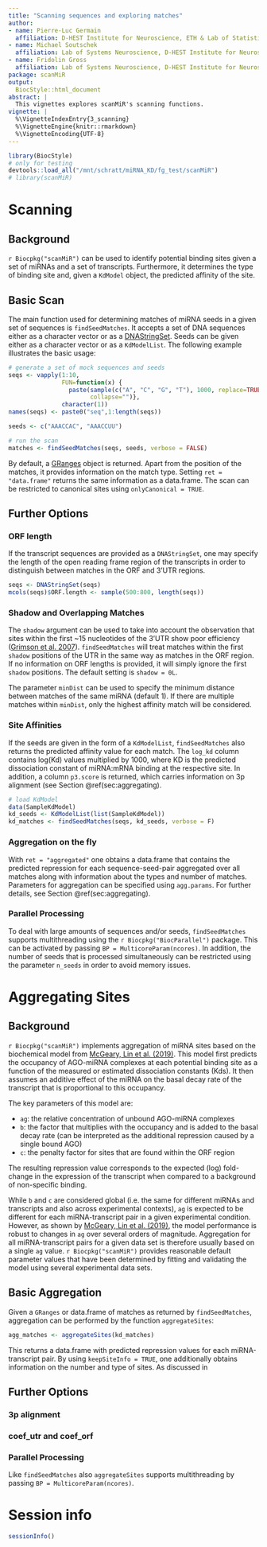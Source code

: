 ```yaml
---
title: "Scanning sequences and exploring matches"
author: 
- name: Pierre-Luc Germain
  affiliation: D-HEST Institute for Neuroscience, ETH & Lab of Statistical Bioinformatics, UZH
- name: Michael Soutschek
  affiliation: Lab of Systems Neuroscience, D-HEST Institute for Neuroscience, ETH
- name: Fridolin Gross
  affiliation: Lab of Systems Neuroscience, D-HEST Institute for Neuroscience, ETH
package: scanMiR
output:
  BiocStyle::html_document
abstract: |
  This vignettes explores scanMiR's scanning functions.
vignette: |
  %\VignetteIndexEntry{3_scanning}
  %\VignetteEngine{knitr::rmarkdown}
  %\VignetteEncoding{UTF-8}
---
```


```r
library(BiocStyle)
# only for testing
devtools::load_all("/mnt/schratt/miRNA_KD/fg_test/scanMiR")
# library(scanMiR)
```

# Scanning
## Background
`r Biocpkg("scanMiR")` can be used to identify potential binding sites given a set of miRNAs and a set of transcripts. Furthermore, it determines the type of binding site and, given a `KdModel` object, the predicted affinity of the site.

## Basic Scan
The main function used for determining matches of miRNA seeds in a given set of sequences is `findSeedMatches`. It accepts a set of DNA sequences either as a character vector or as a [DNAStringSet](https://bioconductor.org/packages/release/bioc/html/Biostrings.html). Seeds can be given either as a character vector or as a `KdModelList`. The following example illustrates the basic usage:

```r
# generate a set of mock sequences and seeds
seqs <- vapply(1:10,
               FUN=function(x) {
                 paste(sample(c("A", "C", "G", "T"), 1000, replace=TRUE),
                       collapse="")},
               character(1))
names(seqs) <- paste0("seq",1:length(seqs))

seeds <- c("AAACCAC", "AAACCUU")

# run the scan
matches <- findSeedMatches(seqs, seeds, verbose = FALSE)
```

By default, a [GRanges](https://bioconductor.org/packages/release/bioc/html/GenomicRanges.html) object is returned. Apart from the position of the matches, it provides information on the match type. Setting `ret = "data.frame"` returns the same information as a data.frame. The scan can be restricted to canonical sites using `onlyCanonical = TRUE`.

## Further Options

### ORF length
If the transcript sequences are provided as a `DNAStringSet`, one may specify the length of the open reading frame region of the transcripts in order to distinguish between matches in the ORF and 3'UTR regions.
```r
seqs <- DNAStringSet(seqs)
mcols(seqs)$ORF.length <- sample(500:800, length(seqs))
```

### Shadow and Overlapping Matches
The `shadow` argument can be used to take into account the observation that sites within the first ~15 nucleotides of the 3'UTR show poor efficiency ([Grimson et al. 2007](https://www.sciencedirect.com/science/article/pii/S1097276507004078)). `findSeedMatches` will treat matches within the first `shadow` positions of the UTR in the same way as matches in the ORF region. If no information on ORF lengths is provided, it will simply ignore the first `shadow` positions. The default setting is `shadow = 0L`.

The parameter `minDist` can be used to specify the minimum distance between matches of the
same miRNA (default 1). If there are multiple matches within `minDist`, only the highest affinity match will be considered.

### Site Affinities
If the seeds are given in the form of a `KdModelList`, `findSeedMatches` also returns the predicted affinity value for each match. The `log_kd` column contains log(Kd) values multiplied by 1000, where KD is the predicted dissociation constant of miRNA:mRNA binding at the respective site. In addition, a column `p3.score` is returned, which carries information on 3p alignment (see Section @ref(sec:aggregating).

```r
# load KdModel
data(SampleKdModel)
kd_seeds <- KdModelList(list(SampleKdModel))
kd_matches <- findSeedMatches(seqs, kd_seeds, verbose = F)
```


### Aggregation on the fly
With `ret = "aggregated"` one obtains a data.frame that contains the predicted repression for each sequence-seed-pair aggregated over all matches along with information about the types and number of matches. Parameters for aggregation can be specified using `agg.params`. For further details, see Section \@ref(sec:aggregating).

### Parallel Processing
To deal with large amounts of sequences and/or seeds, `findSeedMatches` supports multithreading using the `r Biocpkg("BiocParallel")` package. This can be activated by passing `BP = MulticoreParam(ncores)`. In addition, the number of seeds that is processed simultaneously can be restricted using the parameter `n_seeds` in order to avoid memory issues.

# Aggregating Sites {#sec:aggregating}
## Background
`r Biocpkg("scanMiR")` implements aggregation of miRNA sites based on the biochemical model from [McGeary, Lin et al. (2019)](https://dx.doi.org/10.1126/science.aav1741). This model first predicts the occupancy of AGO-miRNA complexes at each potential binding site as a function of the measured or estimated dissociation constants (Kds). It then assumes an additive effect of the miRNA on the basal decay rate of the transcript that is proportional to this occupancy.

The key parameters of this model are:

* `ag`: the relative concentration of unbound AGO-miRNA complexes
* `b`: the factor that multiplies with the occupancy and is added to the basal decay rate (can be interpreted as the additional repression caused by a single bound AGO)
* `c`: the penalty factor for sites that are found within the ORF region

The resulting repression value corresponds to the expected (log) fold-change in the expression of the transcript when compared to a background of non-specific binding.

While `b` and `c` are considered global (i.e. the same for different miRNAs and transcripts and also across experimental contexts), `ag` is expected to be different for each miRNA-transcript pair in a given experimental condition. However, as shown by [McGeary, Lin et al. (2019)](https://dx.doi.org/10.1126/science.aav1741), the model performance is robust to changes in `ag` over several orders of magnitude. Aggregation for all miRNA-transcript pairs for a given data set is therefore usually based on a single `ag` value. `r Biocpkg("scanMiR")` provides reasonable default parameter values that have been determined by fitting and validating the model using several experimental data sets.

## Basic Aggregation
Given a `GRanges` or data.frame of matches as returned by `findSeedMatches`, aggregation can be performed by the function `aggregateSites`:
```r
agg_matches <- aggregateSites(kd_matches)
```
This returns a data.frame with predicted repression values for each miRNA-transcript pair. By using `keepSiteInfo = TRUE`, one additionally obtains information on the number and type of sites. As discussed in 

## Further Options
### 3p alignment

### coef_utr and coef_orf

### Parallel Processing
Like `findSeedMatches` also `aggregateSites` supports multithreading by passing `BP = MulticoreParam(ncores)`.

# Session info {.unnumbered}

```r
sessionInfo()
```
